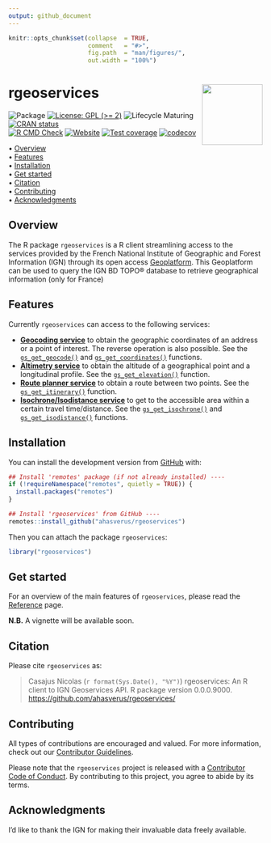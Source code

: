 ```yaml
---
output: github_document
---
```


<!-- README.md is generated from README.Rmd. Please edit that file -->


```r
knitr::opts_chunk$set(collapse  = TRUE,
                      comment   = "#>",
                      fig.path  = "man/figures/",
                      out.width = "100%")
```



rgeoservices <img src="man/figures/package-sticker.png" align="right" style="float:right; height:120px;"/>
=========================================================

<!-- badges: start -->
![Package](https://img.shields.io/static/v1?message=Package&logo=r&labelColor=5c5c5c&color=yellowgreen&logoColor=white&label=%20)
[![License: GPL (>= 2)](https://img.shields.io/badge/License-GPL%20%28%3E%3D%202%29-blue.svg)](https://choosealicense.com/licenses/gpl-2.0/)
![Lifecycle Maturing](https://img.shields.io/badge/Lifecycle-Maturing-007EC6)
[![CRAN status](https://www.r-pkg.org/badges/version/rgeoservices)](https://CRAN.R-project.org/package=rgeoservices)<br/>
[![R CMD Check](https://github.com/ahasverus/rgeoservices/actions/workflows/R-CMD-check.yaml/badge.svg)](https://github.com/ahasverus/rgeoservices/actions/workflows/R-CMD-check.yaml)
[![Website](https://github.com/ahasverus/rgeoservices/actions/workflows/pkgdown.yaml/badge.svg)](https://github.com/ahasverus/rgeoservices/actions/workflows/pkgdown.yaml)
[![Test coverage](https://github.com/ahasverus/rgeoservices/actions/workflows/test-coverage.yaml/badge.svg)](https://github.com/ahasverus/rgeoservices/actions/workflows/test-coverage.yaml)
[![codecov](https://codecov.io/gh/ahasverus/rgeoservices/branch/main/graph/badge.svg)](https://codecov.io/gh/ahasverus/rgeoservices)
<!-- badges: end -->



<p align="left">
  • <a href="#overview">Overview</a><br>
  • <a href="#features">Features</a><br>
  • <a href="#installation">Installation</a><br>
  • <a href="#get-started">Get started</a><br>
  • <a href="#citation">Citation</a><br>
  • <a href="#contributing">Contributing</a><br>
  • <a href="#acknowledgments">Acknowledgments</a>
</p>



## Overview


The R package `rgeoservices` is a R client streamlining access to the services provided by the French National Institute of Geographic and Forest Information (IGN) through its open access [Geoplatform](https://geoservices.ign.fr/documentation/services/services-geoplateforme). This Geoplatform can be used to query the IGN BD TOPO® database to retrieve geographical information (only for France)



## Features

Currently `rgeoservices` can access to the following services:

- [**Geocoding service**](https://geoservices.ign.fr/documentation/services/services-geoplateforme/geocodage) to obtain the geographic coordinates of an address or a point of interest. The reverse operation is also possible. 
See the [`gs_get_geocode()`](https://github.com/ahasverus/rgeoservices/reference/gs_get_geocode.html) and [`gs_get_coordinates()`](https://nicolascasajus.fr/rgeoservices/reference/gs_get_coordinates.html) functions.
- [**Altimetry service**](https://geoservices.ign.fr/documentation/services/services-geoplateforme/altimetrie) to obtain the altitude of a geographical point and a longitudinal profile. 
See the [`gs_get_elevation()`](https://github.com/ahasverus/rgeoservices/reference/gs_get_elevation.html) function.
- [**Route planner service**](https://geoservices.ign.fr/documentation/services/services-geoplateforme/itineraire) to obtain a route between two points.
See the [`gs_get_itinerary()`](https://github.com/ahasverus/rgeoservices/reference/gs_get_itinerary.html) function.
- [**Isochrone/Isodistance service**](https://geoservices.ign.fr/documentation/services/services-geoplateforme/itineraire) to get to the accessible area within a certain travel time/distance.
See the [`gs_get_isochrone()`](https://nicolascasajus.fr/rgeoservices/reference/gs_get_isochrone.html) and [`gs_get_isodistance()`](https://github.com/ahasverus/rgeoservices/reference/gs_get_isodistance.html) functions.


## Installation

You can install the development version from [GitHub](https://github.com/) with:

```r
## Install 'remotes' package (if not already installed) ----
if (!requireNamespace("remotes", quietly = TRUE)) {
  install.packages("remotes")
}

## Install 'rgeoservices' from GitHub ----
remotes::install_github("ahasverus/rgeoservices")
```

Then you can attach the package `rgeoservices`:

```r
library("rgeoservices")
```



## Get started

For an overview of the main features of `rgeoservices`, please read the
[Reference](https://ahasverus.github.io/rgeoservices/articles/rgeoservices.html) page.

**N.B.** A vignette will be available soon.



## Citation

Please cite `rgeoservices` as: 

> Casajus Nicolas (`r format(Sys.Date(), "%Y")`) rgeoservices: An R 
client to IGN Geoservices API. R package version 0.0.0.9000. 
<https://github.com/ahasverus/rgeoservices/>



## Contributing

All types of contributions are encouraged and valued. For more information, 
check out our [Contributor Guidelines](https://github.com/ahasverus/rgeoservices/blob/main/CONTRIBUTING.md).

Please note that the `rgeoservices` project is released with a 
[Contributor Code of Conduct](https://contributor-covenant.org/version/2/1/CODE_OF_CONDUCT.html). 
By contributing to this project, you agree to abide by its terms.



## Acknowledgments

I'd like to thank the IGN for making their invaluable data freely available.
